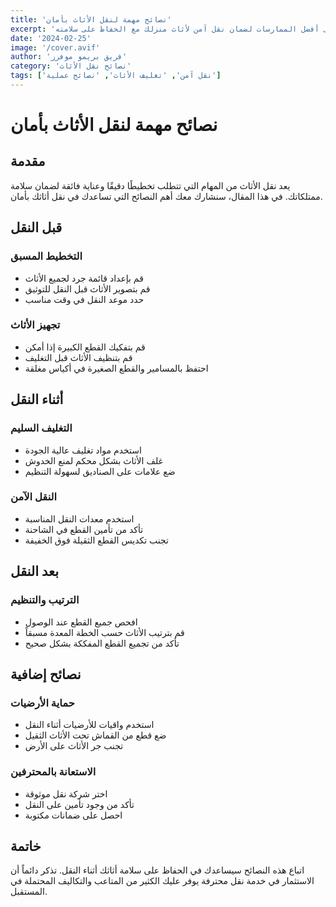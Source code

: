 ```yaml
---
title: 'نصائح مهمة لنقل الأثاث بأمان'
excerpt: 'تعرف على أفضل الممارسات لضمان نقل آمن لأثاث منزلك مع الحفاظ على سلامته'
date: '2024-02-25'
image: '/cover.avif'
author: 'فريق بريمو موفرز'
category: 'نصائح نقل الأثاث'
tags: ['نقل آمن', 'تغليف الأثاث', 'نصائح عملية']
---
```


# نصائح مهمة لنقل الأثاث بأمان

## مقدمة
يعد نقل الأثاث من المهام التي تتطلب تخطيطًا دقيقًا وعناية فائقة لضمان سلامة ممتلكاتك. في هذا المقال، سنشارك معك أهم النصائح التي تساعدك في نقل أثاثك بأمان.

## قبل النقل

### التخطيط المسبق
- قم بإعداد قائمة جرد لجميع الأثاث
- قم بتصوير الأثاث قبل النقل للتوثيق
- حدد موعد النقل في وقت مناسب

### تجهيز الأثاث
- قم بتفكيك القطع الكبيرة إذا أمكن
- قم بتنظيف الأثاث قبل التغليف
- احتفظ بالمسامير والقطع الصغيرة في أكياس مغلقة

## أثناء النقل

### التغليف السليم
- استخدم مواد تغليف عالية الجودة
- غلف الأثاث بشكل محكم لمنع الخدوش
- ضع علامات على الصناديق لسهولة التنظيم

### النقل الآمن
- استخدم معدات النقل المناسبة
- تأكد من تأمين القطع في الشاحنة
- تجنب تكديس القطع الثقيلة فوق الخفيفة

## بعد النقل

### الترتيب والتنظيم
- افحص جميع القطع عند الوصول
- قم بترتيب الأثاث حسب الخطة المعدة مسبقاً
- تأكد من تجميع القطع المفككة بشكل صحيح

## نصائح إضافية

### حماية الأرضيات
- استخدم واقيات للأرضيات أثناء النقل
- ضع قطع من القماش تحت الأثاث الثقيل
- تجنب جر الأثاث على الأرض

### الاستعانة بالمحترفين
- اختر شركة نقل موثوقة
- تأكد من وجود تأمين على النقل
- احصل على ضمانات مكتوبة

## خاتمة
اتباع هذه النصائح سيساعدك في الحفاظ على سلامة أثاثك أثناء النقل. تذكر دائماً أن الاستثمار في خدمة نقل محترفة يوفر عليك الكثير من المتاعب والتكاليف المحتملة في المستقبل.